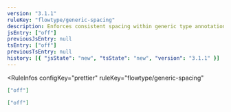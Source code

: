 ```yaml
---
version: "3.1.1"
ruleKey: "flowtype/generic-spacing"
description: Enforces consistent spacing within generic type annotation parameters
jsEntry: ["off"]
previousJsEntry: null
tsEntry: ["off"]
previousTsEntry: null
history: [{ "jsState": "new", "tsState": "new", "version": "3.1.1" }]
---
```


<RuleInfos 
  configKey="prettier" 
  ruleKey="flowtype/generic-spacing" 
>

```json
["off"]
```

```json
["off"]
```

</RuleInfos>
